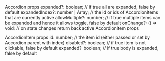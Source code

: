 Accordion props
   expanded?: boolean; // if true all are expanded, false by default
   expandedIndex?: number | Array<number>; // the id or ids of AccordionItems that are currently active
   allowMultiple?: number; // if true multiple items can be expanded and hence it allows toggle, false by default
   onChange?: () => void; // on state changes return back active AccordionItem props


AccordionItem props
   id: number; // the item id (either passed or set by Accordion parent with index)
   disabled?: boolean; // if true item is not clickable, false by default
   expanded?: boolean; // if true body is expanded, false by default


